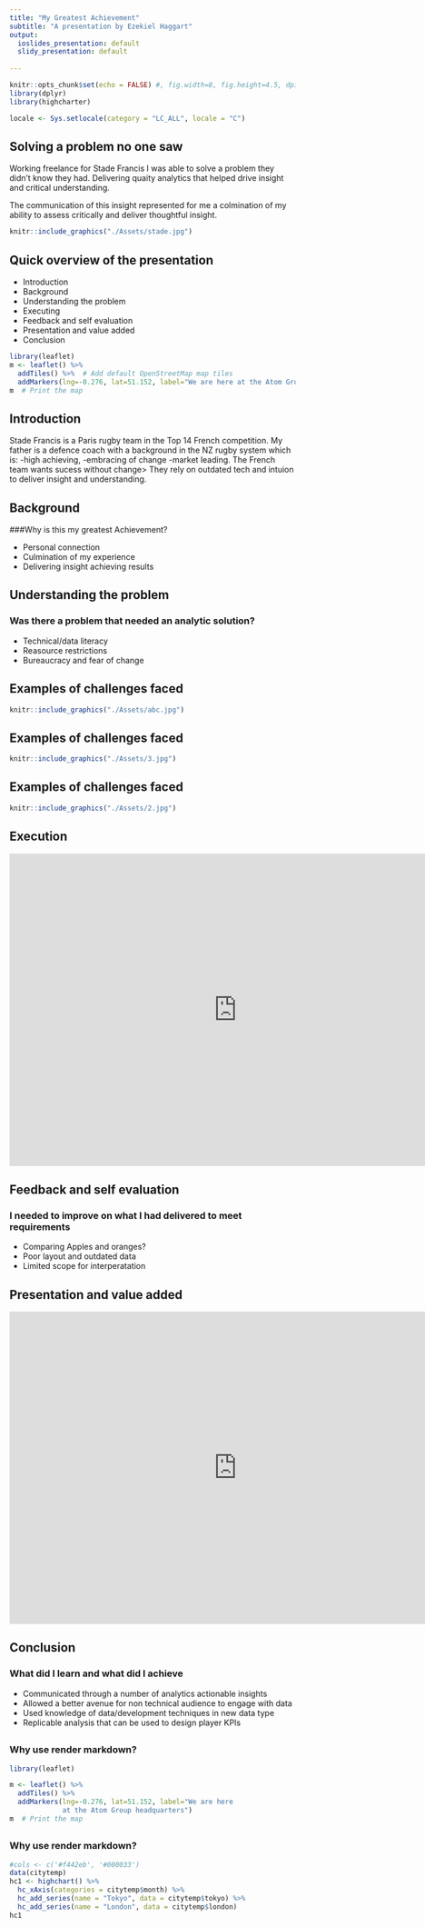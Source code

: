 ```yaml
---
title: "My Greatest Achievement"
subtitle: "A presentation by Ezekiel Haggart"
output:
  ioslides_presentation: default
  slidy_presentation: default
  
---
```


```r
knitr::opts_chunk$set(echo = FALSE) #, fig.width=8, fig.height=4.5, dpi=300, out.width="1920px", out.height="1080px")
library(dplyr)
library(highcharter)

locale <- Sys.setlocale(category = "LC_ALL", locale = "C") 
```

## Solving a problem no one saw



Working freelance for Stade Francis I was able to solve a problem they didn't know they had. Delivering quaity analytics that helped drive insight and critical understanding. 

The communication of this insight represented for me a colmination of my ability to assess critically and deliver thoughtful insight.
<div class="centered">


```r
knitr::include_graphics("./Assets/stade.jpg")
```


</div>


## Quick overview of the presentation
<div class="columns-2">
- Introduction
- Background
- Understanding the problem
- Executing
- Feedback and self evaluation
- Presentation and value added
- Conclusion

```r
library(leaflet)
m <- leaflet() %>%
  addTiles() %>%  # Add default OpenStreetMap map tiles
  addMarkers(lng=-0.276, lat=51.152, label="We are here at the Atom Group headquarters")
m  # Print the map


```

</div>
## Introduction

Stade Francis is a Paris rugby team in the Top 14 French competition. My father is a defence coach with a background in the NZ rugby system which is: 
-high achieving, 
-embracing of change
-market leading. 
The French team wants sucess without change> They rely on outdated tech and intuion to deliver insight and understanding.


## Background

###Why is this my greatest Achievement?

- Personal connection
- Culmination of my experience
- Delivering insight achieving results


## Understanding the problem

### Was there a problem that needed an analytic solution?

- Technical/data literacy
- Reasource restrictions
- Bureaucracy and fear of change


## Examples of challenges faced

```r
knitr::include_graphics("./Assets/abc.jpg")
```


## Examples of challenges faced

```r
knitr::include_graphics("./Assets/3.jpg")
```


## Examples of challenges faced

```r
knitr::include_graphics("./Assets/2.jpg")
```


## Execution


<iframe class="chart" src="https://ezekiel.nz/shiny/RugbyAnalytics/players.Rmd" width="800"   height="550" style="border: none;"></iframe>

## Feedback and self evaluation
### I needed to improve on what I had delivered to meet requirements 

- Comparing Apples and oranges?
- Poor layout and outdated data
- Limited scope for interperatation

## Presentation and value added


<iframe class="chart" src="https://ezekiel.nz/shiny/Stade/defence.Rmd" width="800"   height="550" style="border: none;"></iframe>

## Conclusion
### What did I learn and what did I achieve

- Communicated through a number of analytics actionable insights 
- Allowed a better avenue for non technical audience to engage with data
- Used knowledge of data/development techniques in new data type
- Replicable analysis that can be used to design player KPIs


##
### Why use render markdown?

```r

library(leaflet)

m <- leaflet() %>%
  addTiles() %>%  
  addMarkers(lng=-0.276, lat=51.152, label="We are here 
             at the Atom Group headquarters")
m  # Print the map


```

##
### Why use render markdown?

```r


#cols <- c('#f442eb', '#000033')
data(citytemp)
hc1 <- highchart() %>%
  hc_xAxis(categories = citytemp$month) %>%
  hc_add_series(name = "Tokyo", data = citytemp$tokyo) %>%
  hc_add_series(name = "London", data = citytemp$london)
hc1

```


